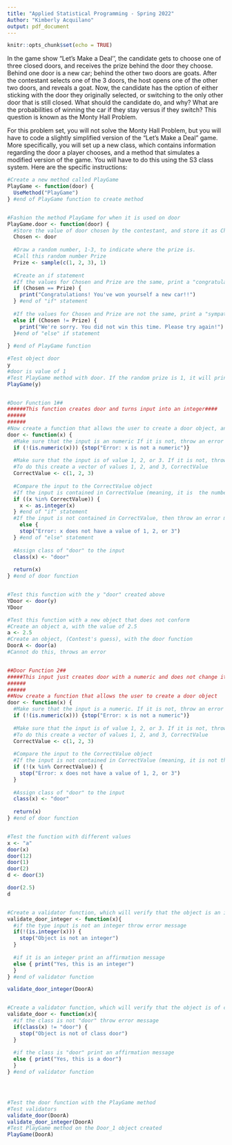 ```yaml
---
title: "Applied Statistical Programming - Spring 2022"
Author: "Kimberly Acquilano"
output: pdf_document
---
```


```r
knitr::opts_chunk$set(echo = TRUE)
```

\begin{center}
{\Large{\textbf{Problem Set 3}}} \\
\vspace{4 bp}
Due Wednesday, March 2, 10:00 AM (Before Class) \\
\end{center}

\section*{Instructions}
\begin{enumerate}
  \item The following questions should each be answered within an R script. Be sure to provide many comments in the script to facilitate grading. Undocumented code will not be graded.
  \item Work on git. Fork the repository found at \url{https://github.com/johnsontr/AppliedStatisticalProgramming2022} and add your code for Problem Set 3, committing and pushing frequently. Use meaningful commit messages because these will affect your grade.
  \item You may work in teams, but each student should develop their own Rmarkdown file. To be clear, there should be no copy and paste. Each keystroke in the assignment should be your own.
  \item For students new to programming, this may take a while. Get started.
\end{enumerate}

\section*{Let's Make a Deal\footnote{\url{https://en.wikipedia.org/wiki/Let's_Make_a_Deal}}}
In the game show "Let's Make a Deal'', the candidate gets to choose one of three closed doors, and receives the prize behind the door they choose. Behind one door is a new car; behind the other two doors are goats. After the contestant selects one of the 3 doors, the host opens one of the other two doors, and reveals a goat. Now, the candidate has the option of either sticking with the door they originally selected, or switching to the only other door that is still closed. What should the candidate do, and why? What are the probabilities of winning the car if they stay versus if they switch? This question is known as the Monty Hall Problem.


\subsection*{Your tasks}
For this problem set, you will not solve the Monty Hall Problem, but you will have to code a slightly simplified version of the "Let's Make a Deal" game. More specifically, you will set up a new class, which contains information regarding the door a player chooses, and a method that simulates a modified version of the game. You will have to do this using the S3 class system. Here are the specific instructions:

\begin{enumerate}
  \item Define a new class: \texttt{door}. Objects of this class simply take on one numeric value: 1, 2, or 3 -- indicating which door a candidate chooses.
  
```r
#Create a new object called door
#door has value of 1, 2, or 3
y <- 1

#Turn it into a class called "door"
class(y) <- "door"

#Test door object for correct value and class
y



```

  
  \item Create a method for \texttt{door} objects that is called \texttt{PlayGame}. This method is supposed to do the following:
\begin{itemize}
  \item take the numeric value that is stored in the \texttt{door} object,
  \item draw a random number between 1 and 3 that presents the door behind which the car is hidden,
  \item compare the two numbers, and print a message congratulating a winning candidate that chose the correct door, or expressing sympathies for a losing candidate that chose the wrong door.
\end{itemize}
  \item Write: 
  \begin{itemize}
    \item a construction function that allows the user to create a \texttt{door} object,
    \item and a validation function that checks whether the value stored in \texttt{door} is actually an integer
  \end{itemize}
\end{enumerate}

```r

#Create a new method called PlayGame
PlayGame <- function(door) {
  UseMethod("PlayGame")
} #end of PlayGame function to create method


#Fashion the method PlayGame for when it is used on door
PlayGame.door <- function(door) {
  #Store the value of door chosen by the contestant, and store it as Chosen
  Chosen <- door
  
  #Draw a random number, 1-3, to indicate where the prize is.
  #Call this random number Prize
  Prize <- sample(c(1, 2, 3), 1)
  
  #Create an if statement
  #If the values for Chosen and Prize are the same, print a "congratulations" message.
  if (Chosen == Prize) {
    print("Congratulations! You've won yourself a new car!!")
  } #end of "if" statement
  
  #If the values for Chosen and Prize are not the same, print a "sympathies" message.
  else if (Chosen != Prize) {
    print("We're sorry. You did not win this time. Please try again!")
  }#end of "else" if statement
  
} #end of PlayGame function

#Test object door
y
#door is value of 1
#Test PlayGame method with door. If the random prize is 1, it will print congrats message. If it is 2 or 3, it will print sorry message.
PlayGame(y)


#Door Function 1##
######This function creates door and turns input into an integer####
######
######
#Now create a function that allows the user to create a door object, anad will turn the input into an integer
door <- function(x) {
  #Make sure that the input is an numeric If it is not, throw an error
  if (!(is.numeric(x))) {stop("Error: x is not a numeric")}
  
  #Make sure that the input is of value 1, 2, or 3. If it is not, throw an error.
  #To do this create a vector of values 1, 2, and 3, CorrectValue
  CorrectValue <- c(1, 2, 3)
  
  #Compare the input to the CorrectValue object
  #If the input is contained in CorrectValue (meaning, it is  the number 1, 2, or 3), then turn the input into an integer
  if ((x %in% CorrectValue)) {
    x <- as.integer(x)
  } #end of "if" statement
  #If the input is not contained in CorrectValue, then throw an error message
    else {
    stop("Error: x does not have a value of 1, 2, or 3")
  } #end of "else" statement
  
  #Assign class of "door" to the input
  class(x) <- "door"
  
  return(x)
} #end of door function


#Test this function with the y "door" created above
YDoor <- door(y)
YDoor

#Test this function with a new object that does not conform
#Create an object a, with the value of 2.5
a <- 2.5
#Create an object, (Contest's guess), with the door function
DoorA <- door(a)
#Cannot do this, throws an error


##Door Function 2##
#####This input just creates door with a numeric and does not change its type
######
######
##Now create a function that allows the user to create a door object
door <- function(x) {
  #Make sure that the input is a numeric. If it is not, throw an error
  if (!(is.numeric(x))) {stop("Error: x is not a numeric")}
  
  #Make sure that the input is of value 1, 2, or 3. If it is not, throw an error.
  #To do this create a vector of values 1, 2, and 3, CorrectValue
  CorrectValue <- c(1, 2, 3)
  
  #Compare the input to the CorrectValue object
  #If the input is not contained in CorrectValue (meaning, it is not the number 1, 2, or 3), then throw an error message
  if (!(x %in% CorrectValue)) {
    stop("Error: x does not have a value of 1, 2, or 3")
  }
  
  #Assign class of "door" to the input
  class(x) <- "door"
  
  return(x)
} #end of door function


#Test the function with different values
x <- "a"
door(x)
door(12)
door(1)
door(2)
d <- door(3)

door(2.5)
d


#Create a validator function, which will verify that the object is an integer
validate_door_integer <- function(x){
  #if the type input is not an integer throw error message
  if(!(is.integer(x))) {
    stop("Object is not an integer")
  } 
  
  #if it is an integer print an affirmation message
  else { print("Yes, this is an integer")
  }
} #end of validator function

validate_door_integer(DoorA)


#Create a validator function, which will verify that the object is of class "door"
validate_door <- function(x){
  #if the class is not "door" throw error message
  if(class(x) != "door") {
    stop("Object is not of class door")
  } 
  
  #if the class is "door" print an affirmation message
  else { print("Yes, this is a door")
  }
} #end of validator function




#Test the door function with the PlayGame method
#Test validators
validate_door(DoorA)
validate_door_integer(DoorA)
#Test PlayGame method on the Door_1 object created
PlayGame(DoorA)

```
